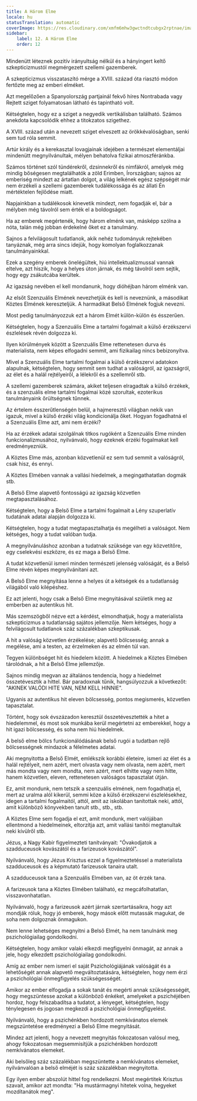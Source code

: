 ```yaml
---
title: A Három Elme
locale: hu
statusTranslation: automatic
coverImage: https://res.cloudinary.com/xmfm6mhw3gwctndtcubgx2rptnae/image/upload/v1741354419/small_cover_la_gran_rebelion_28716e29d2.webp
sidebar:
    label: 12. A Három Elme
    order: 12
---
```

Mindenütt léteznek pozitív irányultság nélkül és a hányingert keltő szkepticizmustól megmérgezett szellemi gazemberek.

A szkepticizmus visszataszító mérge a XVIII. század óta riasztó módon fertőzte meg az emberi elméket.

Azt megelőzően a Spanyolország partjainál fekvő híres Nontrabada vagy Rejtett sziget folyamatosan látható és tapintható volt.

Kétségtelen, hogy ez a sziget a negyedik vertikálisban található. Számos anekdota kapcsolódik ehhez a titokzatos szigethez.

A XVIII. század után a nevezett sziget elveszett az örökkévalóságban, senki sem tud róla semmit.

Artúr király és a kerekasztal lovagjainak idejében a természet elementáljai mindenütt megnyilvánultak, mélyen behatolva fizikai atmoszféránkba.

Számos történet szól tündérekről, dzsinnekről és nimfákról, amelyek még mindig bőségesen megtalálhatók a zöld Erimben, Írországban; sajnos az emberiség mindezt az ártatlan dolgot, a világ lelkének egész szépségét már nem érzékeli a szellemi gazemberek tudálékossága és az állati Én mértéktelen fejlődése miatt.

Napjainkban a tudálékosok kinevetik mindezt, nem fogadják el, bár a mélyben még távolról sem érték el a boldogságot.

Ha az emberek megértenék, hogy három elménk van, másképp szólna a nóta, talán még jobban érdekelné őket ez a tanulmány.

Sajnos a felvilágosult tudatlanok, akik nehéz tudományuk rejtekében tanyáznak, még arra sincs idejük, hogy komolyan foglalkozzanak tanulmányainkkal.

Ezek a szegény emberek önelégültek, hiú intellektualizmussal vannak eltelve, azt hiszik, hogy a helyes úton járnak, és még távolról sem sejtik, hogy egy zsákutcába kerültek.

Az igazság nevében el kell mondanunk, hogy dióhéjban három elménk van.

Az elsőt Szenzuális Elmének nevezhetjük és kell is neveznünk, a másodikat Köztes Elmének kereszteljük. A harmadikat Belső Elmének fogjuk nevezni.

Most pedig tanulmányozzuk ezt a három Elmét külön-külön és ésszerűen.

Kétségtelen, hogy a Szenzuális Elme a tartalmi fogalmait a külső érzékszervi észlelések révén dolgozza ki.

Ilyen körülmények között a Szenzuális Elme rettenetesen durva és materialista, nem képes elfogadni semmit, ami fizikailag nincs bebizonyítva.

Mivel a Szenzuális Elme tartalmi fogalmai a külső érzékszervi adatokon alapulnak, kétségtelen, hogy semmit sem tudhat a valóságról, az igazságról, az élet és a halál rejtélyeiről, a lélekről és a szellemről stb.

A szellemi gazemberek számára, akiket teljesen elragadtak a külső érzékek, és a szenzuális elme tartalmi fogalmai közé szorultak, ezoterikus tanulmányaink őrültségnek tűnnek.

Az értelem ésszerűtlenségén belül, a hajmeresztő világban nekik van igazuk, mivel a külső érzéki világ kondicionálja őket. Hogyan fogadhatná el a Szenzuális Elme azt, ami nem érzéki?

Ha az érzékek adatai szolgálnak titkos rugóként a Szenzuális Elme minden funkcionalizmusához, nyilvánvaló, hogy ezeknek érzéki fogalmakat kell eredményezniük.

A Köztes Elme más, azonban közvetlenül ez sem tud semmit a valóságról, csak hisz, és ennyi.

A Köztes Elmében vannak a vallási hiedelmek, a megingathatatlan dogmák stb.

A Belső Elme alapvető fontosságú az igazság közvetlen megtapasztalásához.

Kétségtelen, hogy a Belső Elme a tartalmi fogalmait a Lény szuperlatív tudatának adatai alapján dolgozza ki.

Kétségtelen, hogy a tudat megtapasztalhatja és megélheti a valóságot. Nem kétséges, hogy a tudat valóban tudja.

A megnyilvánuláshoz azonban a tudatnak szüksége van egy közvetítőre, egy cselekvési eszközre, és ez maga a Belső Elme.

A tudat közvetlenül ismeri minden természeti jelenség valóságát, és a Belső Elme révén képes megnyilvánítani azt.

A Belső Elme megnyitása lenne a helyes út a kétségek és a tudatlanság világából való kilépéshez.

Ez azt jelenti, hogy csak a Belső Elme megnyitásával születik meg az emberben az autentikus hit.

Más szemszögből nézve ezt a kérdést, elmondhatjuk, hogy a materialista szkepticizmus a tudatlanság sajátos jellemzője. Nem kétséges, hogy a felvilágosult tudatlanok száz százalékban szkeptikusak.

A hit a valóság közvetlen érzékelése; alapvető bölcsesség; annak a megélése, ami a testen, az érzelmeken és az elmén túl van.

Tegyen különbséget hit és hiedelem között. A hiedelmek a Köztes Elmében tárolódnak, a hit a Belső Elme jellemzője.

Sajnos mindig megvan az általános tendencia, hogy a hiedelmet összetévesztik a hittel. Bár paradoxnak tűnik, hangsúlyozzuk a következőt: "AKINEK VALÓDI HITE VAN, NEM KELL HINNIE".

Ugyanis az autentikus hit eleven bölcsesség, pontos megismerés, közvetlen tapasztalat.

Történt, hogy sok évszázadon keresztül összetévesztették a hitet a hiedelemmel, és most sok munkába kerül megértetni az emberekkel, hogy a hit igazi bölcsesség, és soha nem hiú hiedelmek.

A belső elme bölcs funkcionálódásának belső rugói a tudatban rejlő bölcsességnek mindazok a félelmetes adatai.

Aki megnyitotta a Belső Elmét, emlékszik korábbi életeire, ismeri az élet és a halál rejtélyeit, nem azért, mert olvasta vagy nem olvasta, nem azért, mert más mondta vagy nem mondta, nem azért, mert elhitte vagy nem hitte, hanem közvetlen, eleven, rettenetesen valóságos tapasztalat útján.

Ez, amit mondunk, nem tetszik a szenzuális elmének, nem fogadhatja el, mert az uralma alól kikerül, semmi köze a külső érzékszervi észlelésekhez, idegen a tartalmi fogalmaitól, attól, amit az iskolában tanítottak neki, attól, amit különböző könyvekben tanult stb., stb., stb.

A Köztes Elme sem fogadja el ezt, amit mondunk, mert valójában ellentmond a hiedelmeinek, eltorzítja azt, amit vallási tanítói megtanultak neki kívülről stb.

Jézus, a Nagy Kabír figyelmezteti tanítványait: "Óvakodjatok a szadduceusok kovászától és a farizeusok kovászától".

Nyilvánvaló, hogy Jézus Krisztus ezzel a figyelmeztetéssel a materialista szadduceusok és a képmutató farizeusok tanaira utalt.

A szadduceusok tana a Szenzuális Elmében van, az öt érzék tana.

A farizeusok tana a Köztes Elmében található, ez megcáfolhatatlan, visszavonhatatlan.

Nyilvánvaló, hogy a farizeusok azért járnak szertartásaikra, hogy azt mondják róluk, hogy jó emberek, hogy mások előtt mutassák magukat, de soha nem dolgoznak önmagukon.

Nem lenne lehetséges megnyitni a Belső Elmét, ha nem tanulnánk meg pszichológiailag gondolkodni.

Kétségtelen, hogy amikor valaki elkezdi megfigyelni önmagát, az annak a jele, hogy elkezdett pszichológiailag gondolkodni.

Amíg az ember nem ismeri el saját Pszichológiájának valóságát és a lehetőségét annak alapvető megváltoztatására, kétségtelen, hogy nem érzi a pszichológiai önmegfigyelés szükségességét.

Amikor az ember elfogadja a sokak tanát és megérti annak szükségességét, hogy megszüntesse azokat a különböző énkéket, amelyeket a pszichéjében hordoz, hogy felszabadítsa a tudatot, a lényeget, kétségtelen, hogy ténylegesen és jogosan megkezdi a pszichológiai önmegfigyelést.

Nyilvánvaló, hogy a pszichénkben hordozott nemkívánatos elemek megszüntetése eredményezi a Belső Elme megnyitását.

Mindez azt jelenti, hogy a nevezett megnyitás fokozatosan valósul meg, ahogy fokozatosan megsemmisítjük a pszichénkben hordozott nemkívánatos elemeket.

Aki belsőleg száz százalékban megszüntette a nemkívánatos elemeket, nyilvánvalóan a belső elméjét is száz százalékban megnyitotta.

Egy ilyen ember abszolút hittel fog rendelkezni. Most megértitek Krisztus szavait, amikor azt mondta: "Ha mustármagnyi hitetek volna, hegyeket mozdítanátok meg".

